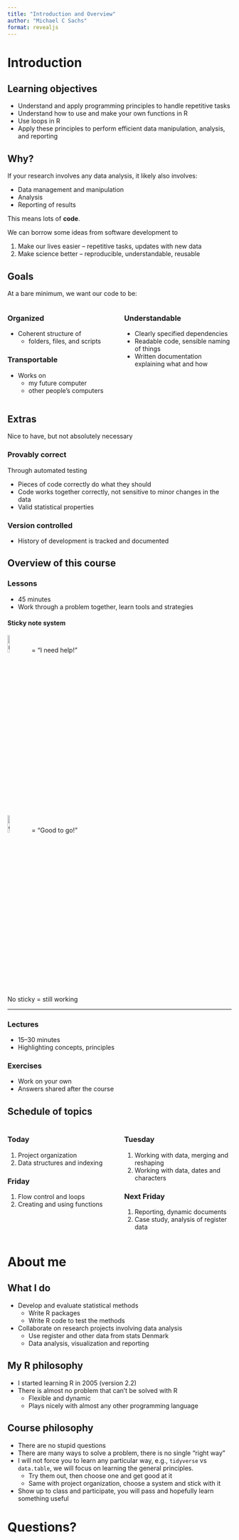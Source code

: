 ```yaml
---
title: "Introduction and Overview"
author: "Michael C Sachs"
format: revealjs
---
```



# Introduction

## Learning objectives

- Understand and apply programming principles to handle repetitive tasks
- Understand how to use and make your own functions in R
- Use loops in R
- Apply these principles to perform efficient data manipulation, analysis, and reporting

## Why? 
::: {.r-fit-text}
If your research involves any data analysis, it likely also involves: 

- Data management and manipulation
- Analysis
- Reporting of results

This means lots of __code__. 

We can borrow some ideas from software development to 

1. Make our lives easier -- repetitive tasks, updates with new data
2. Make science better -- reproducible, understandable, reusable
:::


## Goals

At a bare minimum, we want our code to be: 

:::: {.columns}

::: {.column width="50%"}
### Organized

- Coherent structure of 
    + folders, files, and scripts

### Transportable

- Works on 
    + my future computer
    + other people's computers
    
:::

::: {.column width="50%"}

### Understandable

- Clearly specified dependencies
- Readable code, sensible naming of things
- Written documentation explaining what and how

:::

::::



## Extras

Nice to have, but not absolutely necessary

### Provably correct

Through automated testing

- Pieces of code correctly do what they should
- Code works together correctly, not sensitive to minor changes in the data
- Valid statistical properties

### Version controlled

- History of development is tracked and documented


## Overview of this course

### Lessons

- 45 minutes
- Work through a problem together, learn tools and strategies

#### Sticky note system

![red note](redsticky.png){width=10%} = "I need help!"

![green note](greensticky.png){width=10%} = "Good to go!"

No sticky = still working


---

### Lectures

- 15--30 minutes
- Highlighting concepts, principles

### Exercises

- Work on your own
- Answers shared after the course



## Schedule of topics


:::: {.columns}

::: {.column width="45%"}

### Today

1. Project organization
2. Data structures and indexing

### Friday

1. Flow control and loops
2. Creating and using functions

:::

::: {.column width="45%"}

### Tuesday

1. Working with data, merging and reshaping
2. Working with data, dates and characters

### Next Friday

1. Reporting, dynamic documents
2. Case study, analysis of register data

:::
::::

# About me

## What I do

- Develop and evaluate statistical methods
    + Write R packages
    + Write R code to test the methods
- Collaborate on research projects involving data analysis
    + Use register and other data from stats Denmark
    + Data analysis, visualization and reporting


## My R philosophy

- I started learning R in 2005 (version 2.2)
- There is almost no problem that can't be solved with R
    - Flexible and dynamic
    - Plays nicely with almost any other programming language
    
## Course philosophy

- There are no stupid questions
- There are many ways to solve a problem, there is no single "right way"
- I will not force you to learn any particular way, e.g., `tidyverse` vs `data.table`, we will focus on learning the general principles. 
    + Try them out, then choose one and get good at it
    + Same with project organization, choose a system and stick with it
- Show up to class and participate, you will pass and hopefully learn something useful

# Questions? 
